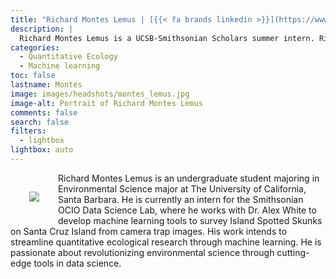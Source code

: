 ```yaml
---
title: "Richard Montes Lemus | [{{< fa brands linkedin >}}](https://www.linkedin.com/in/richard-montes-lemus-142a421b6/) [{{< fa brands github >}}](https://github.com/richardmonteslemus) [{{< fa envelope >}}](mailto:richard.montes.lemus@gmail.com)"
description: |
  Richard Montes Lemus is a UCSB-Smithsonian Scholars summer intern. Richard is an undergraduate Environmental Science major at University of California-Santa Barbara.
categories:
  - Quantitative Ecology
  - Machine learning
toc: false
lastname: Montes
image: images/headshots/montes_lemus.jpg
image-alt: Portrait of Richard Montes Lemus
comments: false
search: false
filters:
  - lightbox
lightbox: auto
---
```

::: {.content-container}
::: {.header-block}

<div>
  <div style="float: left; position: relative; top: 0px; padding: 30px;">
  ![](images/headshots/montes_lemus.jpg)
  </div>

Richard Montes Lemus is an undergraduate student majoring in Environmental Science major at The University of California, Santa Barbara. He is currently an intern 
for the Smithsonian OCIO Data Science Lab, where he works with Dr. Alex White to develop machine learning tools to survey Island Spotted Skunks on Santa Cruz Island
from camera trap images. His work intends to streamline quantitative ecological research through machine learning. He is passionate about revolutionizing 
environmental science through cutting-edge tools in data science. 

<br/><br/><br/><br/><br/>
</div>
:::
:::

